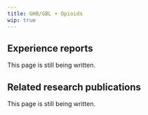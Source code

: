 ---
title: GHB/GBL + Opioids
wip: true
---

## Experience reports

This page is still being written.

## Related research publications

This page is still being written.

